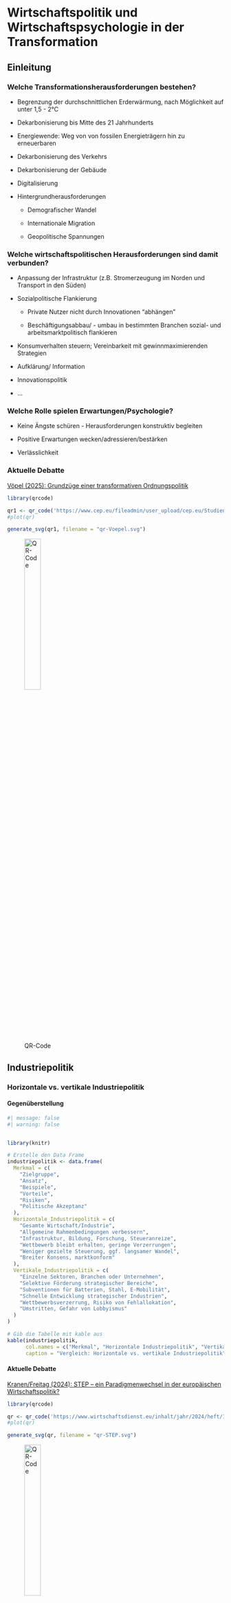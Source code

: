 # Wirtschaftspolitik und Wirtschaftspsychologie in der Transformation

## Einleitung 

### Welche Transformationsherausforderungen bestehen?

- Begrenzung der durchschnittlichen Erderwärmung, nach Möglichkeit auf unter 1,5 - 2°C

- Dekarbonisierung bis Mitte des 21 Jahrhunderts

- Energiewende: Weg von von fossilen Energieträgern hin zu erneuerbaren

- Dekarbonisierung des Verkehrs

- Dekarbonisierung der Gebäude

- Digitalisierung

- Hintergrundherausforderungen

   - Demografischer Wandel
   
   - Internationale Migration
   
   - Geopolitische Spannungen



### Welche wirtschaftspolitischen Herausforderungen sind damit verbunden?

- Anpassung der Infrastruktur (z.B. Stromerzeugung im Norden und Transport in den Süden)

- Sozialpolitische Flankierung

  - Private Nutzer nicht durch Innovationen "abhängen"
  
  - Beschäftigungsabbau/ - umbau in bestimmten Branchen sozial-  und arbeitsmarktpolitisch flankieren

- Konsumverhalten steuern; Vereinbarkeit mit gewinnmaximierenden Strategien

- Aufklärung/ Information

- Innovationspolitik

- $\dots$

### Welche Rolle spielen Erwartungen/Psychologie?

- Keine Ängste schüren - Herausforderungen konstruktiv begleiten

- Positive Erwartungen wecken/adressieren/bestärken

- Verlässlichkeit


### Aktuelle Debatte

[Vöpel (2025): Grundzüge einer transformativen Ordnungspolitik](https://www.cep.eu/fileadmin/user_upload/cep.eu/Studien/cepInput_Grundzuege_einer_transformativen_Ordnungspolitik/cepInput_Grundzuege_einer_transformativen_Ordnungspolitik.pdf)

```r

library(qrcode)

qr1 <- qr_code('https://www.cep.eu/fileadmin/user_upload/cep.eu/Studien/cepInput_Grundzuege_einer_transformativen_Ordnungspolitik/cepInput_Grundzuege_einer_transformativen_Ordnungspolitik.pdf')
#plot(qr)

generate_svg(qr1, filename = "qr-Voepel.svg")


```


![QR-Code](qr-Voepel.svg){width="30%"}





## Industriepolitik

### Horizontale vs. vertikale Industriepolitik

#### Gegenüberstellung

```r
#| message: false
#| warning: false


library(knitr)

# Erstelle den Data Frame
industriepolitik <- data.frame(
  Merkmal = c(
    "Zielgruppe",
    "Ansatz",
    "Beispiele",
    "Vorteile",
    "Risiken",
    "Politische Akzeptanz"
  ),
  Horizontale_Industriepolitik = c(
    "Gesamte Wirtschaft/Industrie",
    "Allgemeine Rahmenbedingungen verbessern",
    "Infrastruktur, Bildung, Forschung, Steueranreize",
    "Wettbewerb bleibt erhalten, geringe Verzerrungen",
    "Weniger gezielte Steuerung, ggf. langsamer Wandel",
    "Breiter Konsens, marktkonform"
  ),
  Vertikale_Industriepolitik = c(
    "Einzelne Sektoren, Branchen oder Unternehmen",
    "Selektive Förderung strategischer Bereiche",
    "Subventionen für Batterien, Stahl, E-Mobilität",
    "Schnelle Entwicklung strategischer Industrien",
    "Wettbewerbsverzerrung, Risiko von Fehlallokation",
    "Umstritten, Gefahr von Lobbyismus"
  )
)

# Gib die Tabelle mit kable aus
kable(industriepolitik, 
      col.names = c("Merkmal", "Horizontale Industriepolitik", "Vertikale Industriepolitik"),
      caption = "Vergleich: Horizontale vs. vertikale Industriepolitik")

```

#### Aktuelle Debatte

[Kranen/Freitag (2024): STEP – ein Paradigmenwechsel in der europäischen Wirtschaftspolitik?](https://www.wirtschaftsdienst.eu/inhalt/jahr/2024/heft/12/beitrag/step-ein-paradigmenwechsel-in-der-europaeischen-wirtschaftspolitik.html)

```r
library(qrcode)

qr <- qr_code('https://www.wirtschaftsdienst.eu/inhalt/jahr/2024/heft/12/beitrag/step-ein-paradigmenwechsel-in-der-europaeischen-wirtschaftspolitik.html')
#plot(qr)

generate_svg(qr, filename = "qr-STEP.svg")

```

![QR-Code](qr-STEP.svg){width="30%"}

### Industriepolitik in der Transformation

## Ordnungspolitik

### Grundsätzliches

- Soziale Phänomene:
  - Ergebnisse menschlichen Handelns, aber nicht menschlichen Entwurfs
- Wie können Menschen in einer Gesellschaft ihr Wissen bestmöglich einsetzen und ihre Pläne verwirklichen?
- Schaffung eines geeigneten Ordnungsrahmens:
  - Belohnungen für Entdeckung und Umsetzung von Problemlösungen
  - Wettbewerb als Entdeckungsverfahren (vgl. Hayek)
  - Stabilität durch Flexibilität

---

- Zivilisatorische Errungenschaft:
  - Ein Ordnungsrahmen, in dem jeder unendlich viel mehr Wissen nutzen kann, als er oder sie selbst je hat
    - Nutzung von Gütern, die man nicht selbst herstellen kann
    - Produktion von Gütern: *Niemand auf der Welt kann einen Bleistift herstellen!* (Leonard Read)
    - Nutzung eines Ordnungsrahmens, der selbst nicht verstanden wird
- Rolle der Politik: Ordnungsrahmen schaffen und erhalten
- Fördert oder hemmt „Wirtschaftspolitik“ durch Eingriffe in ökonomische Prozesse diesen Ordnungsrahmen?

---

- Konstituierende Prinzipien der Wettbewerbsordnung nach W. Eucken:
  - Stabile Geldpolitik
  - Offene Märkte
  - Privateigentum
  - Vertragsfreiheit
  - Haftung
  - Konstanz der Wirtschaftspolitik

---

- Wozu Prinzipien?
  - Verpflichtung auf langfristige Interessen der Bürger
  - Berechenbarkeit der Politik
  - Bewährte Regeln für Situationen der Unsicherheit
  - Schutz vor Druck in Richtung Opportunismus

---

- Zentrale ordnungsökonomische Herausforderung: Unberechtigte Erwartungen müssen enttäuscht werden.
  - Fehler müssen eingestanden werden
  - Anreize für richtige Erwartungen
  - Das Unberechtigtsein von Erwartungen an das Nichtgelten eines Regelungsrahmens muss im Dienste der Integrität des Regelrahmens enttäuscht werden

### Und was heißt das für die Transformation?


## Sozialpolitik

## Psychologie der Transformation

### Einleitung

- Die Transformation verlangt eine simultane Neuorientierung auf vielen Feldern Gleichzeitig

- Dies ist eine komplexe Aufgabe, für die es in privaten Entscheidungen, in Unternehmen und in der Politik keine erprobten Routinen gibt

- Es ist naheliegend, dass wirtschaftspsychologische/verhaltensökonomische Effekte hier eine Rolle spielen

### Einige Grundkonzepte

#### Mental Accounting

s. Tafelaufschrieb

##### Konsequenzen für die Transformation

- Wirkung von Preissignalen?

- Neuausrichtung der "Accounts" nötig (mehr fixe, höhere variable Ausgaben)

- $\dots$

#### Denken in Wahrscheinlichkeiten

- Es gibt hinweise darauf, dass in Entscheidungsprozessen Entscheidungen nicht auf Wahrscheinlichkeiten ($p$), sondern auf auf Wahrscheinlichkeiten beruhenden Gewichtungen ($w(p)$) basieren. 

- Hierbei gilt wohl, dass niedrige Wahrscheinlichkeiten ein systematisch zu hohes Gewicht erhalten ($w(p_{niedrig})>p_{niedrig}$) und hohe Wahrscheinlichkeiten ein zu niedriges ($w(p_{hoch})<p_{hoch}$)


```r
#| message: false
#| warning: false
#| fig-cap: Wahrscheinlichkeitsgewichtung

library(ggplot2)

# Definition der Gewichtungsfunktion nach Kahneman/Tversky
weighting_function <- function(p, gamma = 0.61) {
  p^gamma / (p^gamma + (1-p)^gamma)^(1/gamma)
}

# Daten erstellen
probabilities <- seq(0.01, 0.99, by = 0.01)
weights <- weighting_function(probabilities)
df <- data.frame(p = probabilities, w = weights)

# Plot erstellen
ggplot(df, aes(x = p)) +
  geom_line(aes(y = w), color = "blue", linewidth = 1) +  # Gewichtungsfunktion
  geom_line(aes(y = p), color = "black", linetype = "dashed") +  # Referenzdiagonale
  geom_ribbon(aes(ymin = p, ymax = ifelse(w > p, w, p)),
              fill = "green", alpha = 0.3) +  # Übergewichtungsbereich
  geom_ribbon(aes(ymin = ifelse(w < p, w, p), ymax = p),
              fill = "red", alpha = 0.3) +  # Untergewichtungsbereich
  labs(title = "Wahrscheinlichkeitsgewichtungsfunktion nach Kahneman & Tversky",
     #  subtitle = expression(paste("Parameter ", gamma, " = 0.61")),
       x = "Objektive Wahrscheinlichkeit (p)",
       y = "Subjektive Gewichtung w(p)",
       caption = "Abbildung: Jan S. Voßwinkel") +
  #scale_x_continuous(breaks = seq(0, 1, 0.1)) +
  #scale_y_continuous(breaks = seq(0, 1, 0.1)) +
  theme_minimal()
```



- Dieser Effekt ist tendenziell für positive Ereignisse stärker ausgeprägt als für negative Ereignisse

- Eine mögliche Operationalisierung:  
  - $w(p) = \frac{p^{\gamma}}{\left[ p^{\gamma} + (1-p)^{\gamma} \right]^{1/\gamma}}$
  
  - Mit $\gamma_{positiv}<\gamma_{negativ}$

```r
#| message: false
#| warning: false
#| fig-cap: Wahrscheinlichkeitsgewichtung bei positiven und negativen Ereignissen

library(ggplot2)

# Definition der Gewichtungsfunktion nach Kahneman/Tversky
weighting_function <- function(p, gamma) {
  p^gamma / (p^gamma + (1-p)^gamma)^(1/gamma)
}

# Daten erstellen
probabilities <- seq(0.01, 0.99, by = 0.01)
df <- data.frame(
  p = rep(probabilities, 2),
  w = c(weighting_function(probabilities, gamma = 0.61),
        weighting_function(probabilities, gamma = 0.69)),
  gamma = factor(rep(c("positive Ereignisse", "negative Ereignisse"), each = length(probabilities)))
)

# Plot erstellen
ggplot(df, aes(x = p, y = w, color = gamma)) +
  geom_line(linewidth = 1) +
  geom_line(aes(x = p, y = p), color = "black", linetype = "dashed", linewidth = 0.8, inherit.aes = FALSE) +
  labs(
    title = "Wahrscheinlichkeitsgewichtungsfunktion nach Kahneman & Tversky",
    subtitle="Unterschiedliche Gewichtungen bei positiven und negativen Ereignissen",
    x = "Objektive Wahrscheinlichkeit p",
    y = "Subjektive Gewichtung w(p)",
    color = "Ereignisart",
    caption = "Abbildung: Jan S. Voßwinkel"
  ) +
  theme_minimal()

```


#### Asymmetrische Berücksichtigung von Gewinnen und Verlusten

```r
#| message: false
#| warning: false
#| fig-cap: Eine Nutzenfunktion

library(ggplot2)

#  Sigmoid-Funktion
sigmoid_sym <- function(x, k, lambda) {
  ifelse(x>=0, x / (1 + abs(x)^k)^(1/k),
         (lambda)*x / (1 + abs(x)^k)^(1/k))
}

# Daten erzeugen
df <- data.frame(x = seq(-5, 5, length.out = 200))
df$y <- sigmoid_sym(df$x, k = .88, lambda=2.25)

# Hilfslinien und Achsen-Breaks
x_vals <- c(-3, -2, -1, 1, 2, 3)
y_vals <- sigmoid_sym(x_vals, k = .88, lambda=2.25)
lines_df <- data.frame(x = x_vals, y = y_vals)

p <- ggplot(df, aes(x, y)) +
  geom_line(size = 1.2, color = "blue") +
  # Vertikale Hilfslinien
  geom_segment(
    data = lines_df,
    aes(x = x, xend = x, y = 0, yend = y),
    linetype = "dashed", color = "red"
  ) +
  # Horizontale Hilfslinien
  geom_segment(
    data = lines_df,
    aes(x = x, xend = 0, y = y, yend = y),
    linetype = "dashed", color = "red"
  ) +
  # Achsen durch den Ursprung
  geom_hline(yintercept = 0, color = "black", linewidth = 0.8) +
  geom_vline(xintercept = 0, color = "black", linewidth = 0.8) +
  # Achsen-Breaks
  scale_x_continuous(breaks = c(-2, -1, 0, 1, 2)) +
  scale_y_continuous(breaks = c(round(y_vals, 2), 0)) +
  labs(title = "Eine Nutzenfunktion nach der Prospect Theory",
       x = "Zugang von Gütern", y = "Nutzen") +
  theme_light() +
  theme(panel.border = element_blank(),
        axis.line = element_blank())

# p

p+ coord_cartesian(xlim = c(0, 5), ylim = c(0, 1))+
  ggtitle("Eine Nutzenfunktion")
```


```r
#| message: false
#| warning: false
#| fig-cap: Eine Wertefunktion nach der Prospect Theory

p
```


#### Status quo Bias

s. Tafelaufschrieb

#### Expressives Wählerverhalten

```python
#| message: false
#| warning: false

# Python


A= 0
a= 0
B= 1
b= 0
C= 0
c= 1
D= -1
d= -1


from lets_plot import *

LetsPlot.setup_html()

ggplot() + \
geom_text(x=- .5, y= 2   , label=a) +\
geom_text(x=-1.5, y=  .75, label=A) +\
geom_text(x=- .5, y=-1   , label=b) +\
geom_text(x=-1.5, y=-2.25, label=B) +\
geom_text(x= 1.5, y= 2   , label=c) +\
geom_text(x=  .5, y=  .75, label=C) +\
geom_text(x= 1.5, y=-1   , label=d) +\
geom_text(x=  .5, y=-2.25, label=D) +\
geom_text(x=-1  , y= 3.3 , label='dagegen')+\
geom_text(x= 1  , y= 3.3 , label='dafür')+\
geom_text(x=-2.2, y= 1.375, angle=90, label='dagegen')+\
geom_text(x=-2.2, y=-1.625, angle=90, label='dafür')+\
geom_text(x= 0 , y= 4 ,
          fontface = "bold", label='Wähler 2')+\
geom_text(x=-2.7 , y= 0 , angle=90,
          fontface = "bold", label='Wähler 1')+\
geom_segment(x=-2,  xend= 2, y= 0, yend= 0) +\
geom_segment(x=-2,  xend= 2, y= 3, yend= 3) +\
geom_segment(x=-2,  xend= 2, y=-3, yend=-3) +\
geom_segment(x=-2,  xend=-2, y=-3, yend= 3) +\
geom_segment(x= 0,  xend= 0, y=-3, yend= 3) +\
geom_segment(x= 2,  xend= 2, y=-3, yend= 3) +\
theme_void()+\
labs(title='Auszahlungen bei expressivem Wählerverhalten')
```

### Werden Erkenntnisse der Wirtschaftspsychologie/Verhaltensökonomik auch umgesetzt?

#### Literatur

@urios_behavioural_2022 untersuchen genau diese Frage

```r
library(qrcode)

qr <- qr_code('https://sharedgreendeal.eu/resources/behavioural-cultural-and-social-issues-eu-green-deal-policy-documents')
#plot(qr)

generate_svg(qr, filename = "qr-behavioral-green-deal.svg")

```

![Behavioural, Cultural and Social issues in EU Green Deal policy documents](qr-behavioral-green-deal.svg){width="50%"}

#### Strukturierende Fragen

1. Was ist der European New Green Deal?
  
  - Ziel: Klimaneutralität
  
  - Strategie für Wachstum und Prosperität

2. Was sind verhaltensbezogene, soziale und kulturelle (BSC) Themen im Kontext des EU Green Deal?

  - Betroffenheit unterschiedlicher Einkommensgruppen
  
  - Berücksichtigung kultureller Prägungen
  
  - Berücksichtigung verhaltensökonomischer Aspekte

3. Warum sind sie wichtig?

  - Umfassende Transformation der Gesellschaft/Wirtschaft
  
  - Berücksichtigung kultureller Vorprägungen bestimmt bedeutsam
  
  - Kein Ausspielen Klima vs. soziale Gerechtigkeit

4. Inwieweit berücksichtigen die EU-Politikdokumente zu Green Deal-Themen BSC-Aspekte?

  - Gemischte Bilanz. Bei einigen Themen stärkere Berücksichtigung als bei anderen
  
  - Tendenziell ausführlichere Berücksichtigung in Mitteilungen als in Folgenabschätzungen
  